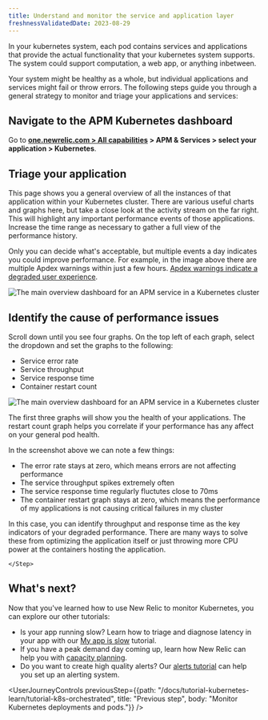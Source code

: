 ```yaml
---
title: Understand and monitor the service and application layer
freshnessValidatedDate: 2023-08-29
---
```




In your kubernetes system, each pod contains services and applications that provide the actual functionality that your kubernetes system supports. The system could support computation, a web app, or anything inbetween.

Your system might be healthy as a whole, but individual applications and services might fail or throw errors. The following steps guide you through a general strategy to monitor and triage your applications and services:

<Steps>
    <Step>

## Navigate to the APM Kubernetes dashboard

Go to <DNT>**[one.newrelic.com > All capabilities](https://one.newrelic.com/all-capabilities) > APM & Services > select your application > Kubernetes**</DNT>.     
    </Step>
    <Step>

## Triage your application

This page shows you a general overview of all the instances of that application within your Kubernetes cluster. There are various useful charts and graphs here, but take a close look at the activity stream on the far right. This will highlight any important performance events of those applications. Increase the time range as necessary to gather a full view of the performance history.

 Only you can decide what's acceptable, but multiple events a day indicates you could improve performance. For example, in the image above there are multiple Apdex warnings within just a few hours. [Apdex warnings indicate a degraded user experience](/docs/apm/new-relic-apm/apdex/apdex-measure-user-satisfaction/). 

<img
    title="tutorialAPMOverview"
    alt="The main overview dashboard for an APM service in a Kubernetes cluster"
    src={tutorialAPMOverview}
/>
    </Step>
    <Step>
## Identify the cause of performance issues 

Scroll down until you see four graphs. On the top left of each graph, select the dropdown and set the graphs to the following:
* Service error rate
* Service throughput
* Service response time
* Container restart count

<img
    title="tutorialAPMOverview"
    alt="The main overview dashboard for an APM service in a Kubernetes cluster"
    src={tutorialAPMPerformance}
/>

The first three graphs will show you the health of your applications. The restart count graph helps you correlate if your performance has any affect on your general pod health.

In the screenshot above we can note a few things:
* The error rate stays at zero, which means errors are not affecting performance
* The service throughput spikes extremely often
* The service response time regularly fluctutes close to 70ms 
* The container restart graph stays at zero, which means the performance of my applications is not causing critical failures in my cluster

In this case, you can identify throughput and response time as the key indicators of your degraded performance. There are many ways to solve these from optimizing the application itself or just throwing more CPU power at the containers hosting the application.

    </Step>
</Steps>

## What's next?

Now that you've learned how to use New Relic to monitor Kubernetes, you can explore our other tutorials:

* Is your app running slow? Learn how to triage and diagnose latency in your app with our [My app is slow](/docs/tutorial-app-slow/root-causes) tutorial.
* If you have a peak demand day coming up, learn how New Relic can help you with [capacity planning](/docs/tutorial-peak-demand/get-started).
* Do you want to create high quality alerts? Our [alerts tutorial](/docs/tutorial-create-alerts/create-new-relic-alerts/) can help you set up an alerting system.  

<UserJourneyControls
    previousStep={{path: "/docs/tutorial-kubernetes-learn/tutorial-k8s-orchestrated", title: "Previous step", body: "Monitor Kubernetes deployments and pods."}}
/>